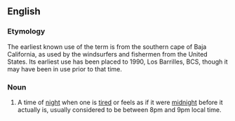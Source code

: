 ==English==
{{wikipedia|Baja Midnight}}

===Etymology===
The earliest known use of the term is from the southern cape of Baja California, as used by the windsurfers and fishermen from the United States. Its earliest use has been placed to 1990, Los Barrilles, BCS, though it may have been in use prior to that time.

===Noun===
{{en-noun|sdg=[[Baja]] [[midnight|Midnight]]}}

# {{US}} A time of [[night]] when one is [[tired]] or feels as if it were [[midnight]] before it actually is, usually considered to be between 8pm and 9pm local time.